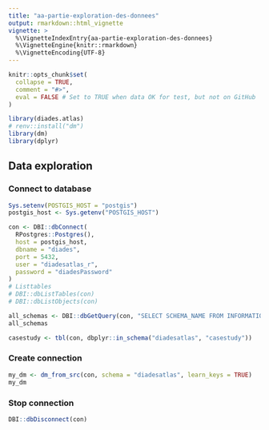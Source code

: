 ```yaml
---
title: "aa-partie-exploration-des-donnees"
output: rmarkdown::html_vignette
vignette: >
  %\VignetteIndexEntry{aa-partie-exploration-des-donnees}
  %\VignetteEngine{knitr::rmarkdown}
  %\VignetteEncoding{UTF-8}
---
```


```r
knitr::opts_chunk$set(
  collapse = TRUE,
  comment = "#>",
  eval = FALSE # Set to TRUE when data OK for test, but not on GitHub
)
```

```r
library(diades.atlas)
# renv::install("dm")
library(dm)
library(dplyr)
```

## Data exploration

### Connect to database
```r
Sys.setenv(POSTGIS_HOST = "postgis")
postgis_host <- Sys.getenv("POSTGIS_HOST")

con <- DBI::dbConnect(
  RPostgres::Postgres(), 
  host = postgis_host,
  dbname = "diades",
  port = 5432,
  user = "diadesatlas_r",
  password = "diadesPassword"
)
# Listtables
# DBI::dbListTables(con)
# DBI::dbListObjects(con)

all_schemas <- DBI::dbGetQuery(con, "SELECT SCHEMA_NAME FROM INFORMATION_SCHEMA.SCHEMATA")
all_schemas

casestudy <- tbl(con, dbplyr::in_schema("diadesatlas", "casestudy"))
```

### Create connection

```r
my_dm <- dm_from_src(con, schema = "diadesatlas", learn_keys = TRUE)
my_dm
```

### Stop connection

```r
DBI::dbDisconnect(con)
```

